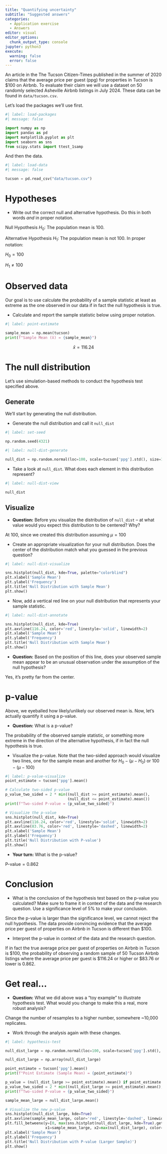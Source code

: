 ```yaml
---
title: "Quantifying uncertainty"
subtitle: "Suggested answers"
categories: 
  - Application exercise
  - Answers
editor: visual
editor_options: 
  chunk_output_type: console
jupyter: python3
execute:
  warning: false
  error: false
---
```


An article in the The Tucson Citizen-Times published in the summer of 2020 claims that the average price per guest (ppg) for properties in Tucson is \$100 on Airbnb.
To evaluate their claim we will use a dataset on 50 randomly selected Asheville Airbnb listings in July 2024.
These data can be found in `data/tucson.csv`.

Let's load the packages we'll use first.

```python
#| label: load-packages
#| message: false

import numpy as np
import pandas as pd
import matplotlib.pyplot as plt
import seaborn as sns
from scipy.stats import ttest_1samp
```

And then the data.

```python
#| label: load-data
#| message: false

tucson = pd.read_csv("data/tucson.csv")
```

# Hypotheses

-   Write out the correct null and alternative hypothesis. Do this in both words *and* in proper notation.

Null Hypothesis $H_0$: The population mean is 100.

Alternative Hypothesis $H_1$: The population mean is not 100.
In proper notation:

$H_0=100$

$H_1\ne100$

# Observed data

Our goal is to use calculate the probability of a sample statistic at least as extreme as the one observed in our data if in fact the null hypothesis is true.

-   Calculate and report the sample statistic below using proper notation.

```python
#| label: point-estimate

sample_mean = np.mean(tucson)
print(f"Sample Mean (x̄) = {sample_mean}")
```

$$\bar{x} = 116.24$$

# The null distribution

Let's use simulation-based methods to conduct the hypothesis test specified above.

## Generate

We'll start by generating the null distribution.

-   Generate the null distribution and call it `null_dist`

```python
#| label: set-seed

np.random.seed(4321)
```

```python
#| label: null-dist-generate

null_dist = np.random.normal(loc=100, scale=tucson['ppg'].std(), size=1000)

```

-   Take a look at `null_dist`. What does each element in this distribution represent?

```python
#| label: null-dist-view

null_dist
```

## Visualize

-   **Question:** Before you visualize the distribution of `null_dist` -- at what value would you expect this distribution to be centered? Why?

At 100, since we created this distribution assuming $\mu=100$

-   Create an appropriate visualization for your null distribution. Does the center of the distribution match what you guessed in the previous question?

```python
#| label: null-dist-visualize

sns.histplot(null_dist, kde=True, palette="colorblind")
plt.xlabel('Sample Mean')
plt.ylabel('Frequency')
plt.title('Null Distribution with Sample Mean')
plt.show()
```

-   Now, add a vertical red line on your null distribution that represents your sample statistic.

```python
#| label: null-dist-annotate

sns.histplot(null_dist, kde=True)
plt.axvline(116.24, color='red', linestyle='solid', linewidth=2)
plt.xlabel('Sample Mean')
plt.ylabel('Frequency')
plt.title('Null Distribution with Sample Mean')
plt.show()
```

-   **Question:** Based on the position of this line, does your observed sample mean appear to be an unusual observation under the assumption of the null hypothesis?

Yes, it’s pretty far from the center.

# p-value

Above, we eyeballed how likely/unlikely our observed mean is.
Now, let's actually quantify it using a p-value.

-   **Question:** What is a p-value?

The probability of the observed sample statistic, or something more extreme in the direction of the alternative hypothesis, if in fact the null hypothesis is true.

-   Visualize the p-value. Note that the two-sided approach would visualize two lines, one for the sample mean and another for $H_0 - (\mu - H_0)$ or $100 - (\mu - 100)$

```python
#| label: p-value-visualize
point_estimate = tucson['ppg'].mean()

# Calculate two-sided p-value
p_value_two_sided = 2 * min((null_dist >= point_estimate).mean(), 
                            (null_dist <= point_estimate).mean())
print(f"Two-sided P-value = {p_value_two_sided}")

# Visualize the p-value
sns.histplot(null_dist, kde=True)
plt.axvline(116.24, color='red', linestyle='solid', linewidth=2)
plt.axvline(83.76, color='red', linestyle='dashed', linewidth=2)
plt.xlabel('Sample Mean')
plt.ylabel('Frequency')
plt.title('Null Distribution with P-value')
plt.show()
```

-   **Your turn:** What is the p-value?

$\text{P-value}=0.862$

# Conclusion

-   What is the conclusion of the hypothesis test based on the p-value you calculated? Make sure to frame it in context of the data and the research question. Use a significance level of 5% to make your conclusion.

Since the p-value is larger than the significance level, we cannot reject the null hypothesis.
The data provide convincing evidence that the average price per guest of properties on Airbnb in Tucson is different than \$100.

-   Interpret the p-value in context of the data and the research question.

If in fact the true average price per guest of properties on Airbnb in Tucson is \$100, the probability of observing a random sample of 50 Tucson Airbnb listings where the average price per guest is \$116.24 or higher or \$83.76 or lower is 0.862.

# Get real...

-   **Question:** What we did above was a "toy example" to illustrate hypothesis test. What would you change to make this a real, more robust analysis?

Change the number of resamples to a higher number, somewhere \~10,000 replicates.

-   Work through the analysis again with these changes.

```python
#| label: hypothesis-test

null_dist_large = np.random.normal(loc=100, scale=tucson['ppg'].std(), size=10000)

null_dist_large = np.array(null_dist_large)

point_estimate = tucson['ppg'].mean()
print(f"Point Estimate (Sample Mean) = {point_estimate}")

p_value = (null_dist_large >= point_estimate).mean() if point_estimate > 95 else (null_dist <= point_estimate).mean()
p_value_two_sided = 2 * min((null_dist_large >= point_estimate).mean(), (null_dist_large <= point_estimate).mean())
print(f"Two-sided P-value = {p_value_two_sided}")
```

```python

sample_mean_large = null_dist_large.mean()

# Visualize the new p-value
sns.histplot(null_dist_large, kde=True)
plt.axvline(sample_mean_large, color='red', linestyle='dashed', linewidth=2)
plt.fill_betweenx(y=[0, max(sns.histplot(null_dist_large, kde=True).get_lines()[0].get_ydata())],
                  x1=sample_mean_large, x2=max(null_dist_large), color='red', alpha=0.3)
plt.xlabel('Sample Mean')
plt.ylabel('Frequency')
plt.title('Null Distribution with P-value (Larger Sample)')
plt.show()
```
